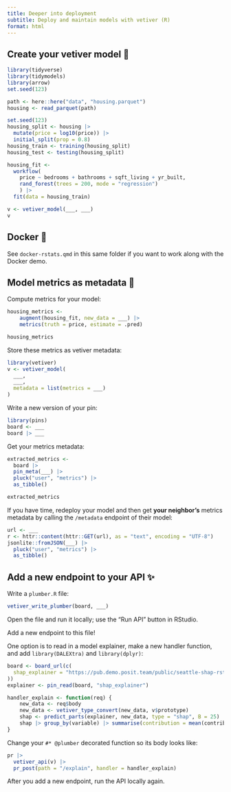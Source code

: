 ```yaml
---
title: Deeper into deployment
subtitle: Deploy and maintain models with vetiver (R)
format: html
---
```


## Create your vetiver model 🏺

```r
library(tidyverse)
library(tidymodels)
library(arrow)
set.seed(123)

path <- here::here("data", "housing.parquet")
housing <- read_parquet(path)

set.seed(123)
housing_split <- housing |>
  mutate(price = log10(price)) |>
  initial_split(prop = 0.8)
housing_train <- training(housing_split)
housing_test <- testing(housing_split)

housing_fit <-
  workflow(
    price ~ bedrooms + bathrooms + sqft_living + yr_built,
    rand_forest(trees = 200, mode = "regression")
    ) |>
  fit(data = housing_train)

v <- vetiver_model(___, ___)
v
```

## Docker 🐳

See `docker-rstats.qmd` in this same folder if you want to work along with the Docker demo.

## Model metrics as metadata 🎯

Compute metrics for your model:

```r
housing_metrics <-
    augment(housing_fit, new_data = ___) |>
    metrics(truth = price, estimate = .pred)

housing_metrics
```

Store these metrics as vetiver metadata:

```r
library(vetiver)
v <- vetiver_model(
  ___, 
  ___, 
  metadata = list(metrics = ___)
)
```

Write a new version of your pin:

```r
library(pins)
board <- ___
board |> ___
```

Get your metrics metadata:

```r
extracted_metrics <- 
  board |> 
  pin_meta(___) |> 
  pluck("user", "metrics") |> 
  as_tibble()

extracted_metrics
```

If you have time, redeploy your model and then get **your neighbor's** metrics metadata by calling the `/metadata` endpoint of their model:

```r
url <- ___
r <- httr::content(httr::GET(url), as = "text", encoding = "UTF-8")
jsonlite::fromJSON(___) |> 
  pluck("user", "metrics") |> 
  as_tibble()
```

## Add a new endpoint to your API ✨

Write a `plumber.R` file:

```r
vetiver_write_plumber(board, ___)
```

Open the file and run it locally; use the "Run API" button in RStudio.

Add a new endpoint to this file! 

One option is to read in a model explainer, make a new handler function, and add `library(DALEXtra)` and `library(dplyr)`:

```r
board <- board_url(c(
  shap_explainer = "https://pub.demo.posit.team/public/seattle-shap-rstats/"
))
explainer <- pin_read(board, "shap_explainer")

handler_explain <- function(req) {
    new_data <- req$body
    new_data <- vetiver_type_convert(new_data, v$prototype)
    shap <- predict_parts(explainer, new_data, type = "shap", B = 25)
    shap |> group_by(variable) |> summarise(contribution = mean(contribution))
}
```

Change your `#* @plumber` decorated function so its body looks like:

```r
pr |>  
  vetiver_api(v) |> 
  pr_post(path = "/explain", handler = handler_explain)
```

After you add a new endpoint, run the API locally again.
